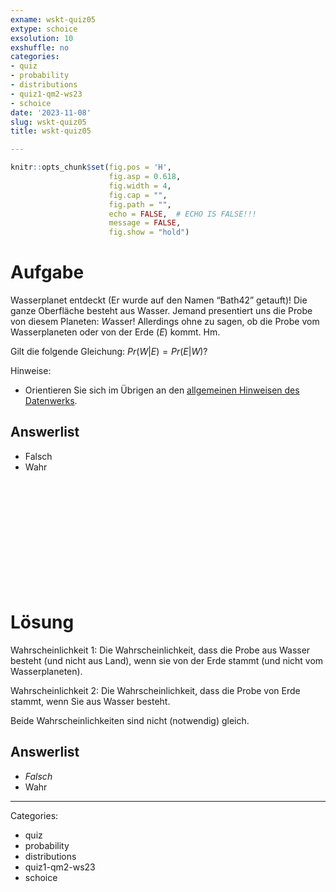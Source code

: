 ```yaml
---
exname: wskt-quiz05
extype: schoice
exsolution: 10
exshuffle: no
categories:
- quiz
- probability
- distributions
- quiz1-qm2-ws23
- schoice
date: '2023-11-08'
slug: wskt-quiz05
title: wskt-quiz05

---
```





```r
knitr::opts_chunk$set(fig.pos = 'H',
                      fig.asp = 0.618,
                      fig.width = 4,
                      fig.cap = "", 
                      fig.path = "",
                      echo = FALSE,  # ECHO IS FALSE!!!
                      message = FALSE,
                      fig.show = "hold")
```






# Aufgabe


Wasserplanet entdeckt (Er wurde auf den Namen "Bath42" getauft)! 
Die ganze Oberfläche besteht aus Wasser. 
Jemand presentiert uns die Probe von diesem Planeten: *W*asser! 
Allerdings ohne zu sagen, ob die Probe vom Wasserplaneten oder von der Erde (*E*) kommt.
Hm.

Gilt die folgende Gleichung: $Pr(W|E) = Pr(E|W)$?



Hinweise:

- Orientieren Sie sich im Übrigen an den [allgemeinen Hinweisen des Datenwerks](https://datenwerk.netlify.app/hinweise).


Answerlist
----------

* Falsch
* Wahr


</br>
</br>
</br>
</br>
</br>
</br>
</br>
</br>
</br>
</br>

# Lösung


Wahrscheinlichkeit 1: Die Wahrscheinlichkeit, dass die Probe aus Wasser besteht (und nicht aus Land), wenn sie von der Erde stammt (und nicht vom Wasserplaneten).

Wahrscheinlichkeit 2: Die Wahrscheinlichkeit, dass die Probe von Erde stammt, wenn Sie aus Wasser besteht.

Beide Wahrscheinlichkeiten sind nicht (notwendig) gleich.


Answerlist
----------


* *Falsch*
* Wahr








---

Categories: 

- quiz
- probability
- distributions
- quiz1-qm2-ws23
- schoice

